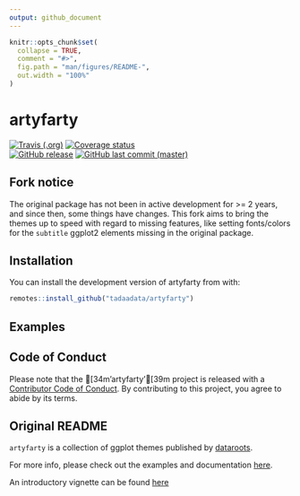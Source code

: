 ```yaml
---
output: github_document
---
```


<!-- README.md is generated from README.Rmd. Please edit that file -->

```r
knitr::opts_chunk$set(
  collapse = TRUE,
  comment = "#>",
  fig.path = "man/figures/README-",
  out.width = "100%"
)
```
# artyfarty

<div id="badges">
[![Travis (.org)](https://img.shields.io/travis/tadaadata/artyfarty.svg?logo=travis)](https://travis-ci.org/tadaadata/artyfarty) 
[![Coverage status](https://codecov.io/gh/tadaadata/artyfarty/branch/master/graph/badge.svg)](https://codecov.io/github/tadaadata/artyfarty?branch=master)  
[![GitHub release](https://img.shields.io/github/release/tadaadata/artyfarty.svg?logo=GitHub)](https://github.com/tadaadata/artyfarty/releases) 
[![GitHub last commit (master)](https://img.shields.io/github/last-commit/tadaadata/artyfarty/master.svg?logo=GithUb)](https://github.com/tadaadata/artyfarty/commits/master)
</div>

## Fork notice

The original package has not been in active development for >= 2 years, and since then, some things have changes. This fork aims to bring the themes up to speed with regard to missing features, like setting fonts/colors for the `subtitle` ggplot2 elements missing in the original package.

## Installation

You can install the development version of artyfarty from with:

``` r
remotes::install_github("tadaadata/artyfarty")
```

## Examples


## Code of Conduct

Please note that the [34m'artyfarty'[39m project is released with a [Contributor Code of Conduct](CODE_OF_CONDUCT.md). By contributing to this project, you agree to abide by its terms.

## Original README

`artyfarty` is a collection of ggplot themes published by [dataroots](http://dataroots.io). 

For more info, please check out the examples and documentation [here](https://datarootsio.github.io/artyfarty).

An introductory vignette can be found [here](https://datarootsio.github.io/artyfarty/articles/introduction.html)
